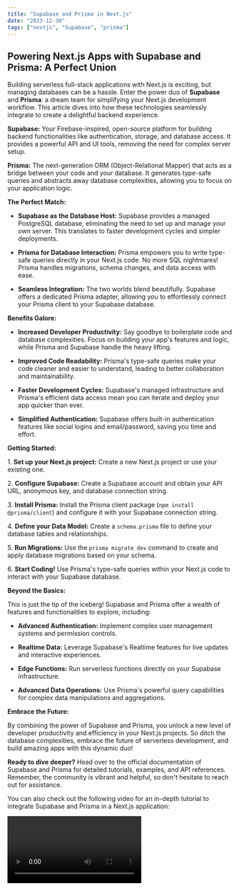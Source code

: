 ```yaml
---
title: "Supabase and Prisma in Next.js"
date: "2023-12-30"
tags: ["nextjs", "Supabase", "prisma"]
---
```


## Powering Next.js Apps with Supabase and Prisma: A Perfect Union

Building serverless full-stack applications with Next.js is exciting, but managing databases can be a hassle. Enter the power duo of **Supabase** and **Prisma**: a dream team for simplifying your Next.js development workflow. This article dives into how these technologies seamlessly integrate to create a delightful backend experience.

**Supabase:** Your Firebase-inspired, open-source platform for building backend functionalities like authentication, storage, and database access. It provides a powerful API and UI tools, removing the need for complex server setup.

**Prisma:** The next-generation ORM (Object-Relational Mapper) that acts as a bridge between your code and your database. It generates type-safe queries and abstracts away database complexities, allowing you to focus on your application logic.

**The Perfect Match:**

- **Supabase as the Database Host:** Supabase provides a managed PostgreSQL database, eliminating the need to set up and manage your own server. This translates to faster development cycles and simpler deployments.

- **Prisma for Database Interaction:** Prisma empowers you to write type-safe queries directly in your Next.js code. No more SQL nightmares! Prisma handles migrations, schema changes, and data access with ease.

- **Seamless Integration:** The two worlds blend beautifully. Supabase offers a dedicated Prisma adapter, allowing you to effortlessly connect your Prisma client to your Supabase database.

**Benefits Galore:**

- **Increased Developer Productivity:** Say goodbye to boilerplate code and database complexities. Focus on building your app's features and logic, while Prisma and Supabase handle the heavy lifting.

- **Improved Code Readability:** Prisma's type-safe queries make your code cleaner and easier to understand, leading to better collaboration and maintainability.

- **Faster Development Cycles:** Supabase's managed infrastructure and Prisma's efficient data access mean you can iterate and deploy your app quicker than ever.

- **Simplified Authentication:** Supabase offers built-in authentication features like social logins and email/password, saving you time and effort.

**Getting Started:**

1\. **Set up your Next.js project:** Create a new Next.js project or use your existing one.

2\. **Configure Supabase:** Create a Supabase account and obtain your API URL, anonymous key, and database connection string.

3\. **Install Prisma:** Install the Prisma client package (`npm install @prisma/client`) and configure it with your Supabase connection string.

4\. **Define your Data Model:** Create a `schema.prisma` file to define your database tables and relationships.

5\. **Run Migrations:** Use the `prisma migrate dev` command to create and apply database migrations based on your schema.

6\. **Start Coding!** Use Prisma's type-safe queries within your Next.js code to interact with your Supabase database.

**Beyond the Basics:**

This is just the tip of the iceberg! Supabase and Prisma offer a wealth of features and functionalities to explore, including:

- **Advanced Authentication:** Implement complex user management systems and permission controls.

- **Realtime Data:** Leverage Supabase's Realtime features for live updates and interactive experiences.

- **Edge Functions:** Run serverless functions directly on your Supabase infrastructure.

- **Advanced Data Operations:** Use Prisma's powerful query capabilities for complex data manipulations and aggregations.

**Embrace the Future:**

By combining the power of Supabase and Prisma, you unlock a new level of developer productivity and efficiency in your Next.js projects. So ditch the database complexities, embrace the future of serverless development, and build amazing apps with this dynamic duo!

**Ready to dive deeper?** Head over to the official documentation of Supabase and Prisma for detailed tutorials, examples, and API references. Remember, the community is vibrant and helpful, so don't hesitate to reach out for assistance.

You can also check out the following video for an in-depth tutorial to integrate Supabase and Prisma in a Next.js application:

<Video videoID="kDGovtwtcyU" />

Happy coding!
